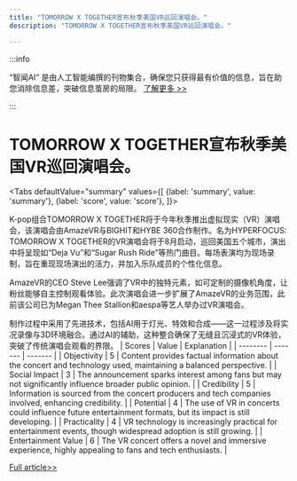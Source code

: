 ```yaml
---
title: "TOMORROW X TOGETHER宣布秋季美国VR巡回演唱会。"
description: "TOMORROW X TOGETHER宣布秋季美国VR巡回演唱会。"

---
```



:::info

“智闻AI“ 是由人工智能编撰的刊物集合，确保您只获得最有价值的信息，旨在助您消除信息差，突破信息茧房的局限。  [了解更多 >>](/)

:::

# TOMORROW X TOGETHER宣布秋季美国VR巡回演唱会。


<Tabs
	defaultValue="summary"
	values={[
	{label: 'summary', value: 'summary'},
	{label: 'score', value: 'score'},
]}>
<TabItem value="summary">


K-pop组合TOMORROW X TOGETHER将于今年秋季推出虚拟现实（VR）演唱会，该演唱会由AmazeVR与BIGHIT和HYBE 360合作制作。名为HYPERFOCUS: TOMORROW X TOGETHER的VR演唱会将于8月启动，巡回美国五个城市，演出中将呈现如“Deja Vu”和“Sugar Rush Ride”等热门曲目。每场表演均为现场录制，旨在重现现场演出的活力，并加入乐队成员的个性化信息。

AmazeVR的CEO Steve Lee强调了VR中的独特元素，如可定制的摄像机角度，让粉丝能够自主控制观看体验。此次演唱会进一步扩展了AmazeVR的业务范围，此前该公司已为Megan Thee Stallion和aespa等艺人举办过VR演唱会。

制作过程中采用了先进技术，包括AI用于灯光、特效和合成——这一过程涉及将实况录像与3D环境融合。通过AI的辅助，这种整合确保了无缝且沉浸式的VR体验，突破了传统演唱会观看的界限。
</TabItem>
<TabItem value="score">
	| Scores     | Value   | Explanation |
	| -------- | ------- | ------- |
	| Objectivity  | 5    | Content provides factual information about the concert and technology used, maintaining a balanced perspective.    |
	| Social Impact | 3     | The announcement sparks interest among fans but may not significantly influence broader public opinion.    |
	| Credibility    | 5    | Information is sourced from the concert producers and tech companies involved, enhancing credibility.    |
	| Potential    | 4    | The use of VR in concerts could influence future entertainment formats, but its impact is still developing.    |
	| Practicality    | 4    | VR technology is increasingly practical for entertainment events, though widespread adoption is still growing.    |
	| Entertainment Value    | 6    | The VR concert offers a novel and immersive experience, highly appealing to fans and tech enthusiasts.    |
</TabItem>
</Tabs>

[Full article>>](https://sea.mashable.com/entertainment/33093/tomorrow-x-together-vr-concert-coming-to-the-us-this-fall)
